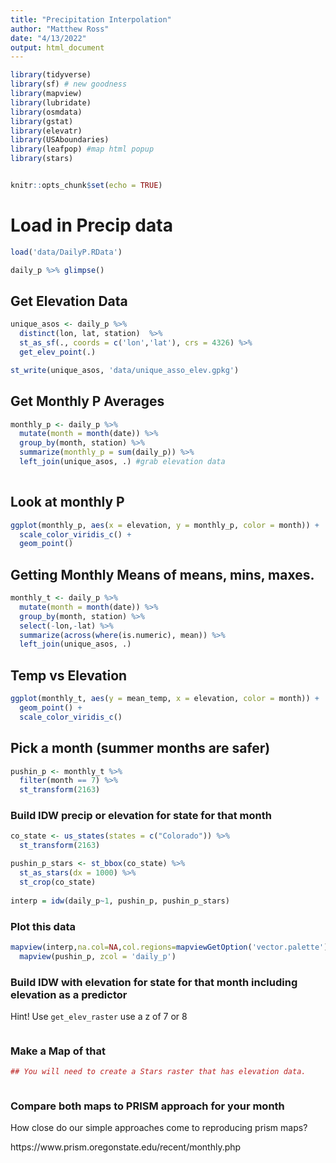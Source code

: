```yaml
---
title: "Precipitation Interpolation"
author: "Matthew Ross"
date: "4/13/2022"
output: html_document
---
```


```r

library(tidyverse)
library(sf) # new goodness
library(mapview)
library(lubridate)
library(osmdata)
library(gstat)
library(elevatr)
library(USAboundaries)
library(leafpop) #map html popup
library(stars)


knitr::opts_chunk$set(echo = TRUE)
```


# Load in Precip data

```r
load('data/DailyP.RData')

daily_p %>% glimpse()
```


## Get Elevation Data

```r
unique_asos <- daily_p %>%
  distinct(lon, lat, station)  %>%
  st_as_sf(., coords = c('lon','lat'), crs = 4326) %>%
  get_elev_point(.)

st_write(unique_asos, 'data/unique_asso_elev.gpkg')
```

## Get Monthly P Averages


```r
monthly_p <- daily_p %>%
  mutate(month = month(date)) %>%
  group_by(month, station) %>%
  summarize(monthly_p = sum(daily_p)) %>%
  left_join(unique_asos, .) #grab elevation data
  

```


## Look at monthly P

```r
ggplot(monthly_p, aes(x = elevation, y = monthly_p, color = month)) + 
  scale_color_viridis_c() + 
  geom_point()
```


## Getting Monthly Means of means, mins, maxes. 

```r
monthly_t <- daily_p %>%
  mutate(month = month(date)) %>%
  group_by(month, station) %>%
  select(-lon,-lat) %>%
  summarize(across(where(is.numeric), mean)) %>%
  left_join(unique_asos, .)
```


## Temp vs Elevation


```r
ggplot(monthly_t, aes(y = mean_temp, x = elevation, color = month)) + 
  geom_point() + 
  scale_color_viridis_c()
```



## Pick a month (summer months are safer)

```r
pushin_p <- monthly_t %>% 
  filter(month == 7) %>% 
  st_transform(2163)
```

### Build IDW precip or elevation for state for that month

```r
co_state <- us_states(states = c("Colorado")) %>% 
  st_transform(2163)

pushin_p_stars <- st_bbox(co_state) %>%
  st_as_stars(dx = 1000) %>%
  st_crop(co_state)
  
interp = idw(daily_p~1, pushin_p, pushin_p_stars)
```

### Plot this data

```r

mapview(interp,na.col=NA,col.regions=mapviewGetOption('vector.palette')) + 
  mapview(pushin_p, zcol = 'daily_p')


```

### Build IDW with elevation for state for that month including elevation as a predictor

Hint! Use `get_elev_raster` use a z of 7 or 8

```r

```

### Make a Map of that

```r
## You will need to create a Stars raster that has elevation data. 



```


### Compare both maps to PRISM approach for your month


How close do our simple approaches come to reproducing prism maps? 


https://www.prism.oregonstate.edu/recent/monthly.php


```r

```

